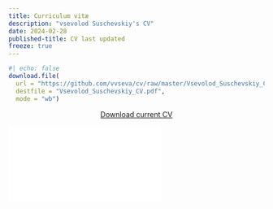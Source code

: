 ```yaml
---
title: Curriculum vitæ
description: "vsevolod Suschevskiy's CV"
date: 2024-02-28
published-title: CV last updated
freeze: true
---
```


```r
#| echo: false
download.file(
  url = "https://github.com/vvseva/cv/raw/master/Vsevolod_Suschevskiy_CV.pdf", 
  destfile = "Vsevolod_Suschevskiy_CV.pdf",
  mode = "wb")
```

::: {#avoid_rmd}
<p class="text-center">

<center><a class="btn btn-primary" 
  href="Vsevolod_Suschevskiy_CV.pdf" target="_blank"> <i class="fa-solid fa-file-arrow-down"></i> Download current CV </a></center>

</p>
:::

::: embed-container
<iframe src="Vsevolod_Suschevskiy_CV.pdf" style="border: 0.5px">

</iframe>
:::
